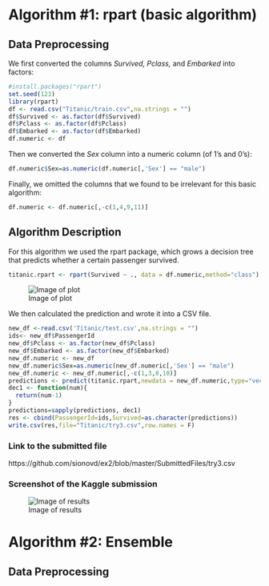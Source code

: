 # Algorithm \#1: rpart (basic algorithm)

## Data Preprocessing 
We first converted the columns _Survived, Pclass,_ and _Embarked_ into factors:

```r
#install.packages("rpart")
set.seed(123)
library(rpart)
df <- read.csv("Titanic/train.csv",na.strings = "")
df$Survived <- as.factor(df$Survived)
df$Pclass <- as.factor(df$Pclass)
df$Embarked <- as.factor(df$Embarked)
df.numeric <- df
```
Then we converted the _Sex_ column into a numeric column (of 1's and 0's):
```r
df.numeric$Sex=as.numeric(df.numeric[,'Sex'] == "male")
```
Finally, we omitted the columns that we found to be irrelevant for this basic algorithm:
```r
df.numeric <- df.numeric[,-c(1,4,9,11)]
```

## Algorithm Description
For this algorithm we used the rpart package, which grows a decision tree that predicts whether a certain passenger survived.
```r
titanic.rpart <- rpart(Survived ~ ., data = df.numeric,method="class")
```
![Image of plot](https://github.com/sionovd/Titanic-Assignment/blob/master/images/Rplot.png)

We then calculated the prediction and wrote it into a CSV file.
```r
new_df <-read.csv('Titanic/test.csv',na.strings = "")
ids<- new_df$PassengerId
new_df$Pclass <- as.factor(new_df$Pclass)
new_df$Embarked <- as.factor(new_df$Embarked)
new_df.numeric <- new_df
new_df.numeric$Sex=as.numeric(new_df.numeric[,'Sex'] == "male")
new_df.numeric <- new_df.numeric[,-c(1,3,8,10)]
predictions <- predict(titanic.rpart,newdata = new_df.numeric,type="vector")
dec1 <- function(num){
  return(num-1)
}
predictions=sapply(predictions, dec1)
res <- cbind(PassengerId=ids,Survived=as.character(predictions))
write.csv(res,file="Titanic/try3.csv",row.names = F)
```

### Link to the submitted file
https://github.com/sionovd/ex2/blob/master/SubmittedFiles/try3.csv

### Screenshot of the Kaggle submission
![Image of results](https://github.com/sionovd/Titanic-Assignment/blob/master/images/rpart.PNG)

# Algorithm \#2: Ensemble

## Data Preprocessing 

